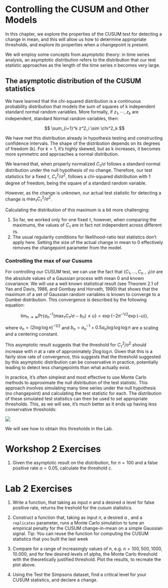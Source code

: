 # Controlling the CUSUM and Other Models

In this chapter, we explore the properties of the CUSUM test for detecting a change in mean, and this will allow us how to determine appropriate thresholds, and explore its properties when a changepoint is present.

We will employ some concepts from asymptotic theory: in time series analysis, an asymptotic distribution refers to the distribution that our test statistic approaches as the length of the time series $n$ becomes very large.

## The asymptotic distribution of the CUSUM statistics

We have learned that the chi-squared distribution is a continuous probability distribution that models the sum of squares of k independent standard normal random variables. More formally, if $z_1, \cdots, z_k$ are independent, standard Normal random variables, then:

$$
\sum_{i=1}^k z^2_i \sim \chi^2_k
$$

We have met this distribution already in hypothesis testing and constructing confidence intervals. The shape of the distribution depends on its degrees of freedom (k). For $k=1$, it's highly skewed, but as k increases, it becomes more symmetric and approaches a normal distribution.

We learned that, when properly normalized $C_\tau/\sigma$ follows a standard normal distribution under the null hypothesis of no change. Therefore, our test statistics for a fixed $\tau$, $C_\tau^2/\sigma^2$, follows a chi-squared distribution with 1 degree of freedom, being the square of a standard random variable.

However, as the change is unknown, our actual test statistic for detecting a change is $\max_\tau C_\tau^2/σ^2$.

Calculating the distribution of this maximum is a bit more challenging:

1.  So far, we worked only for one fixed $\tau$, however, when comparing the maximums, the values of $C_\tau$ are in fact not independent across different $\tau$s.
2.  The usual regularity conditions for likelihood-ratio test statistics don't apply here. Setting the size of the actual change in mean to 0 effectively removes the changepoint parameter from the model.

### Controlling the max of our Cusums

For controlling our CUSUM test, we can use the fact that $(C_1, ..., C_{n-1})/ \sigma$ are the absolute values of a Gaussian process with mean 0 and known covariance. We will use a well known statistical result (see Theorem 2.1 of Yao and Davis, 1986, and Gombay and Horvath, 1990) that shows that the maximum of a set of Gaussian random variables is known to converge to a Gumbel distribution. This convergence is described by the following equation:

$$
\lim_{n→\infty} \text{Pr}\{a_n^{-1}(\max_τ C_τ/σ - b_n) ≤ u\} = \exp\{-2π^{-1/2}\exp(-u)\},
$$

where $a_n = (2 \log \log n)^{-1/2}$ and $b_n = a_n^{-1} + 0.5a_n \log \log \log n$ are a scaling and a centering constant.

This asymptotic result suggests that the threshold for $C_τ^2/σ^2$ should increase with $n$ at a rate of approximately $2 \log \log n$. Given that this is a fairly slow rate of convergence, this suggests that the threshold suggested by this asymptotic distribution can be conservative in practice, potentially leading to detect less changepoints than what actually exist.

In practice, it's often simplest and most effective to use Monte Carlo methods to approximate the null distribution of the test statistic. This approach involves simulating many time series under the null hypothesis (no changepoint) and calculating the test statistic for each. The distribution of these simulated test statistics can then be used to set appropriate thresholds. This, as we will see, it's much better as it ends up having less conservative thresholds:

![](source_imgs/empirical_thres_comparison.png)

We will see how to obtain this thresholds in the Lab.

# Workshop 2 Exercises

1.  Given the asymptotic result on the distribution, for $n = 100$ and a false positive rate $\alpha = 0.05$, calculate the threshold $c$.

# Lab 2 Exercises

1.  Write a function, that taking as input $n$ and a desired $\alpha$ level for false positive rate, returns the treshold for the cusum statistics.

2.  Construct a function that, taking as input $n$, a desired $\alpha$ , and a `replicates` parameter, runs a Monte Carlo simulation to tune an empirical penalty for the CUSUM change-in-mean on a simple Gaussian signal. Tip: You can reuse the function for computing the CUSUM statistics that you built the last week

3.  Compare for a range of increasingly values of n, e.g. $n = 100, 500, 1000, 10.000$, and for few desired levels of alpha, the Monte Carlo threshold with the theoretically justified threshold. Plot the results, to recreate the plot above.

4.  Using the Test the Simpsons dataset, find a critical level for your CUSUM statistics, and declare a change.
